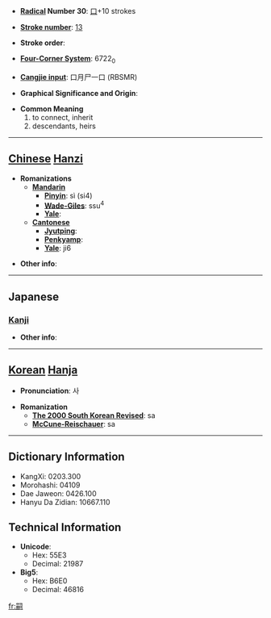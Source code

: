* '''[[Wiktionary:Chinese radical index| Radical]] Number 30''': [[Wiktionary:Chinese radical index 口|口]]+10 strokes

* '''[[Wiktionary:Chinese total strokes index|Stroke number]]''': [[Wiktionary:Chinese total strokes index 13|13]]

* '''Stroke order''': 

* '''[[Wiktionary:Chinese four corner index|Four-Corner System]]''': 6722<sub>0</sub>

* '''[[Wiktionary:Chinese Cangjie index|Cangjie input]]''': 口月尸一口 (RBSMR)

* '''Graphical Significance and Origin''': 

* '''Common Meaning'''
*#to connect, inherit
*# descendants, heirs


----

== [[Chinese]] [[Hanzi]] ==

* '''Romanizations'''
** '''[[Mandarin]]'''
*** '''[[Pinyin]]''': sì (si4)
*** '''[[Wade-Giles]]''': ssu<sup>4</sup>
*** '''[[Yale]]''': 
** '''[[Cantonese]]'''
*** '''[[Jyutping]]''':
*** '''[[Penkyamp]]''': 
*** '''[[Yale]]''': ji6

* '''Other info''': 

----

==Japanese==
===[[Kanji]]===
{{kanji|on readings=[[し]] (shi)
|kun readings=[[つぐ]] (tsugu)
}}

* '''Other info''':  

----

== [[Korean]] [[Hanja]] ==

* '''Pronunciation''': 사

* '''Romanization'''
** '''[[The 2000 South Korean Revised Romanization|The 2000 South Korean Revised]]''': sa
** '''[[McCune-Reischauer]]''': sa

----

== Dictionary Information ==

* KangXi: 0203.300
* Morohashi: 04109
* Dae Jaweon: 0426.100
* Hanyu Da Zidian: 10667.110

== Technical Information ==

* '''Unicode''':
** Hex: 55E3
** Decimal: 21987
* '''Big5''':
** Hex: B6E0
** Decimal: 46816

[[fr:嗣]]